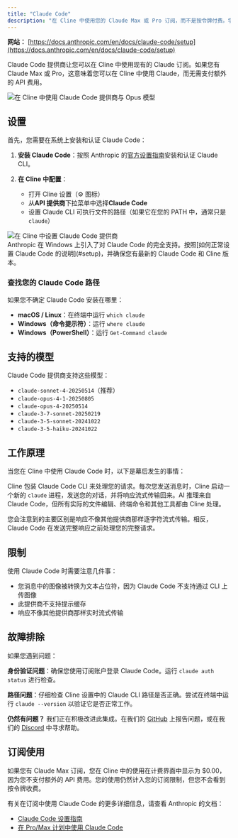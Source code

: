 ```yaml
---
title: "Claude Code"
description: "在 Cline 中使用您的 Claude Max 或 Pro 订阅，而不是按令牌付费。学习如何设置和配置 Claude Code 提供商。"
---
```


**网站：** [https://docs.anthropic.com/en/docs/claude-code/setup](https://docs.anthropic.com/en/docs/claude-code/setup)

Claude Code 提供商让您可以在 Cline 中使用现有的 Claude 订阅。如果您有 Claude Max 或 Pro，这意味着您可以在 Cline 中使用 Claude，而无需支付额外的 API 费用。

<Frame>
	<img
		src="https://storage.googleapis.com/cline_public_images/docs/assets/claude-code-use-opus.gif"
		alt="在 Cline 中使用 Claude Code 提供商与 Opus 模型"
	/>
</Frame>

## 设置

首先，您需要在系统上安装和认证 Claude Code：

1. **安装 Claude Code**：按照 Anthropic 的[官方设置指南](https://docs.anthropic.com/en/docs/claude-code/setup)安装和认证 Claude CLI。

2. **在 Cline 中配置**：
    - 打开 Cline 设置（⚙️ 图标）
    - 从**API 提供商**下拉菜单中选择**Claude Code**
    - 设置 Claude CLI 可执行文件的路径（如果它在您的 PATH 中，通常只是 `claude`）

<Frame>
	<img
		src="https://storage.googleapis.com/cline_public_images/docs/assets/claude-code-setup.gif"
		alt="在 Cline 中设置 Claude Code 提供商"
	/>
</Frame>

<br />

<Accordion title="Windows 设置">
	Anthropic 在 Windows 上引入了对 Claude Code 的完全支持。按照[如何正常设置 Claude Code 的说明](#setup)，并确保您有最新的 Claude Code 和 Cline 版本。
</Accordion>

### 查找您的 Claude Code 路径

如果您不确定 Claude Code 安装在哪里：

-   **macOS / Linux**：在终端中运行 `which claude`
-   **Windows（命令提示符）**：运行 `where claude`
-   **Windows（PowerShell）**：运行 `Get-Command claude`

## 支持的模型

Claude Code 提供商支持这些模型：

-   `claude-sonnet-4-20250514`（推荐）
-   `claude-opus-4-1-20250805`
-   `claude-opus-4-20250514`
-   `claude-3-7-sonnet-20250219`
-   `claude-3-5-sonnet-20241022`
-   `claude-3-5-haiku-20241022`

## 工作原理

当您在 Cline 中使用 Claude Code 时，以下是幕后发生的事情：

Cline 包装 Claude Code CLI 来处理您的请求。每次您发送消息时，Cline 启动一个新的 `claude` 进程，发送您的对话，并将响应流式传输回来。AI 推理来自 Claude Code，但所有实际的文件编辑、终端命令和其他工具都由 Cline 处理。

您会注意到的主要区别是响应不像其他提供商那样逐字符流式传输。相反，Claude Code 在发送完整响应之前处理您的完整请求。

## 限制

使用 Claude Code 时需要注意几件事：

-   您消息中的图像被转换为文本占位符，因为 Claude Code 不支持通过 CLI 上传图像
-   此提供商不支持提示缓存
-   响应不像其他提供商那样实时流式传输

## 故障排除

如果您遇到问题：

**身份验证问题**：确保您使用订阅账户登录 Claude Code。运行 `claude auth status` 进行检查。

**路径问题**：仔细检查 Cline 设置中的 Claude CLI 路径是否正确。尝试在终端中运行 `claude --version` 以验证它是否正常工作。

**仍然有问题？** 我们正在积极改进此集成。在我们的 [GitHub](https://github.com/cline/cline/issues) 上报告问题，或在我们的 [Discord](https://discord.gg/cline) 中寻求帮助。

## 订阅使用

如果您有 Claude Max 订阅，您在 Cline 中的使用在计费界面中显示为 $0.00，因为您不支付额外的 API 费用。您的使用仍然计入您的订阅限制，但您不会看到按令牌收费。

有关在订阅中使用 Claude Code 的更多详细信息，请查看 Anthropic 的文档：

-   [Claude Code 设置指南](https://docs.anthropic.com/en/docs/claude-code/setup)
-   [在 Pro/Max 计划中使用 Claude Code](https://support.anthropic.com/en/articles/11145838-using-claude-code-with-your-pro-or-max-plan)
